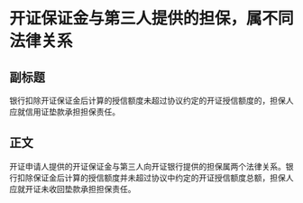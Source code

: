 # 开证保证金与第三人提供的担保，属不同法律关系
## 副标题
银行扣除开证保证金后计算的授信额度未超过协议约定的开证授信额度的，担保人应就信用证垫款承担担保责任。
## 正文
开证申请人提供的开证保证金与第三人向开证银行提供的担保属两个法律关系。银行扣除保证金后计算的授信额度并未超过协议中约定的开证授信额度总额，担保人应就开证未收回垫款承担担保责任。